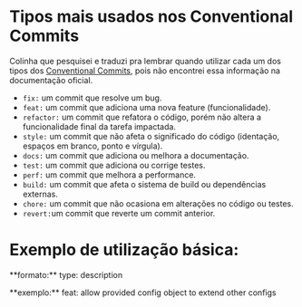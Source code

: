 
# Tipos mais usados nos Conventional Commits

Colinha que pesquisei e traduzi pra lembrar quando utilizar cada um dos tipos dos <a href="https://www.conventionalcommits.org/en/v1.0.0/" target="_blank">Conventional Commits</a>, pois não encontrei essa informação na documentação oficial.

- `fix:` um commit que resolve um bug.
- `feat:` um commit que adiciona uma nova feature (funcionalidade).
- `refactor:` um commit que refatora o código, porém não altera a funcionalidade final da tarefa impactada.
- `style:` um commit que não afeta o significado do código (identação, espaços em branco, ponto e vírgula).
- `docs:` um commit que adiciona ou melhora a documentação.
- `test:` um commit que adiciona ou corrige testes.
- `perf:` um commit que melhora a performance.
- `build:` um commit que afeta o sistema de build ou dependências externas.
- `chore:` um commit que não ocasiona em alterações no código ou testes.
- `revert:`um commit que reverte um commit anterior.


# Exemplo de utilização básica:

<p>**formato:** type: description</p>
<p>**exemplo:** feat: allow provided config object to extend other configs</p>
